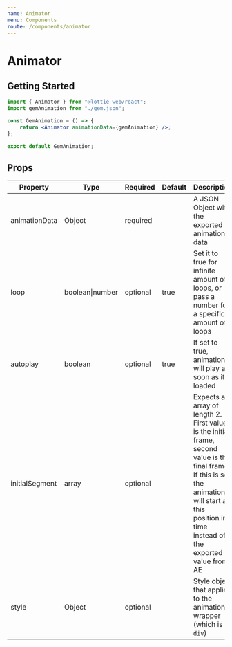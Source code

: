 ```yaml
---
name: Animator
menu: Components
route: /components/animator
---
```



# Animator

## Getting Started

<GemAnimation />

```jsx
import { Animator } from "@lottie-web/react";
import gemAnimation from "./gem.json";

const GemAnimation = () => {
	return <Animator animationData={gemAnimation} />;
};

export default GemAnimation;
```

## Props

Property | Type | Required | Default | Description
--- | --- | --- | --- | ---
animationData | Object | required | | A JSON Object with the exported animation data
loop | boolean\|number | optional | true | Set it to true for infinite amount of loops, or pass a number for a specific amount of loops
autoplay | boolean | optional | true | If set to true, animation will play as soon as it's loaded
initialSegment | array | optional | | Expects an array of length 2. First value is the initial frame, second value is the final frame. If this is set, the animation will start at this position in time instead of the exported value from AE
style | Object | optional | | Style object that applies to the animation wrapper (which is a `div`)
